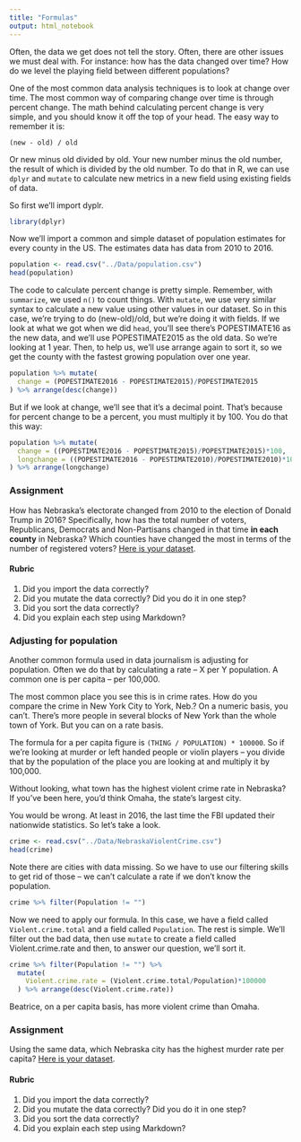 ```yaml
---
title: "Formulas"
output: html_notebook
---
```

Often, the data we get does not tell the story. Often, there are other issues we must deal with. For instance: how has the data changed over time? How do we level the playing field between different populations? 

One of the most common data analysis techniques is to look at change over time. The most common way of comparing change over time is through percent change. The math behind calculating percent change is very simple, and you should know it off the top of your head. The easy way to remember it is:

`(new - old) / old` 

Or new minus old divided by old. Your new number minus the old number, the result of which is divided by the old number. To do that in R, we can use `dplyr` and `mutate` to calculate new metrics in a new field using existing fields of data. 

So first we'll import dyplr.
```r
library(dplyr)
```
Now we'll import a common and simple dataset of population estimates for every county in the US. The estimates data has data from 2010 to 2016. 
```r
population <- read.csv("../Data/population.csv")
head(population)
```
The code to calculate percent change is pretty simple. Remember, with `summarize`, we used `n()` to count things. With `mutate`, we use very similar syntax to calculate a new value using other values in our dataset. So in this case, we're trying to do (new-old)/old, but we're doing it with fields. If we look at what we got when we did `head`, you'll see there's POPESTIMATE16 as the new data, and we'll use POPESTIMATE2015 as the old data. So we're looking at 1 year. Then, to help us, we'll use arrange again to sort it, so we get the county with the fastest growing population over one year. 
```r
population %>% mutate(
  change = (POPESTIMATE2016 - POPESTIMATE2015)/POPESTIMATE2015
) %>% arrange(desc(change))
```
But if we look at change, we'll see that it's a decimal point. That's because for percent change to be a percent, you must multiply it by 100. You do that this way:
```r
population %>% mutate(
  change = ((POPESTIMATE2016 - POPESTIMATE2015)/POPESTIMATE2015)*100,
  longchange = ((POPESTIMATE2016 - POPESTIMATE2010)/POPESTIMATE2010)*100
) %>% arrange(longchange)
```
### Assignment

How has Nebraska's electorate changed from 2010 to the election of Donald Trump in 2016? Specifically, how has the total number of voters, Republicans, Democrats and Non-Partisans changed in that time **in each county** in Nebraska? Which counties have changed the most in terms of the number of registered voters? [Here is your dataset](https://www.dropbox.com/s/7epokhv6ruujfgf/registeredvoters.csv?dl=0).

#### Rubric

1. Did you import the data correctly?
2. Did you mutate the data correctly? Did you do it in one step?
3. Did you sort the data correctly?
4. Did you explain each step using Markdown?

### Adjusting for population

Another common formula used in data journalism is adjusting for population. Often we do that by calculating a rate -- X per Y population. A common one is per capita -- per 100,000. 

The most common place you see this is in crime rates. How do you compare the crime in New York City to York, Neb.? On a numeric basis, you can't. There's more people in several blocks of New York than the whole town of York. But you can on a rate basis. 

The formula for a per capita figure is `(THING / POPULATION) * 100000`. So if we're looking at murder or left handed people or violin players -- you divide that by the population of the place you are looking at and multiply it by 100,000.

Without looking, what town has the highest violent crime rate in Nebraska? If you've been here, you'd think Omaha, the state's largest city.

You would be wrong. At least in 2016, the last time the FBI updated their nationwide statistics. So let's take a look. 

```r
crime <- read.csv("../Data/NebraskaViolentCrime.csv")
head(crime)
```
Note there are cities with data missing. So we have to use our filtering skills to get rid of those -- we can't calculate a rate if we don't know the population. 

```r
crime %>% filter(Population != "")
```
Now we need to apply our formula. In this case, we have a field called `Violent.crime.total` and a field called `Population`. The rest is simple. We'll filter out the bad data, then use `mutate` to create a field called Violent.crime.rate and then, to answer our question, we'll sort it. 

```r
crime %>% filter(Population != "") %>%
  mutate(
    Violent.crime.rate = (Violent.crime.total/Population)*100000
  ) %>% arrange(desc(Violent.crime.rate))
```
Beatrice, on a per capita basis, has more violent crime than Omaha. 

### Assignment

Using the same data, which Nebraska city has the highest murder rate per capita?  [Here is your dataset](https://www.dropbox.com/s/l5u7qvvkjczw1w7/NebraskaViolentCrime.csv?dl=0).

#### Rubric

1. Did you import the data correctly?
2. Did you mutate the data correctly? Did you do it in one step?
3. Did you sort the data correctly?
4. Did you explain each step using Markdown?

